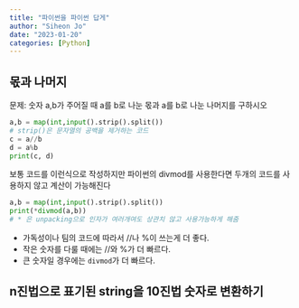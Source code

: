 ```yaml
---
title: "파이썬을 파이썬 답게"
author: "Siheon Jo"
date: "2023-01-20"
categories: [Python]
---
```

## 몫과 나머지

문제: 숫자 a,b가 주어질 때 a를 b로 나눈 몫과 a를 b로 나눈 나머지를 구하시오

```python
a,b = map(int,input().strip().split())
# strip()은 문자열의 공백을 제거하는 코드
c = a//b
d = a%b
print(c, d)
```

보통 코드를 이런식으로 작성하지만 파이썬의 divmod를 사용한다면 두개의 코드를 사용하지 않고 계산이 가능해진다

```python
a,b = map(int,input().strip().split())
print(*divmod(a,b))
# * 은 unpacking으로 인자가 여러개여도 상관치 않고 사용가능하게 해줌
```

- 가독성이나 팀의 코드에 따라서 //나 %이 쓰는게 더 좋다.
- 작은 숫자를 다룰 때에는 //와 %가 더 빠르다.
- 큰 숫자일 경우에는 ```divmod```가 더 빠르다.

## n진법으로 표기된 string을 10진법 숫자로 변환하기

